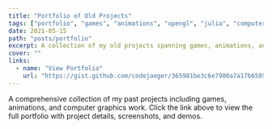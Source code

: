 ```yaml
---
title: "Portfolio of Old Projects"
tags: ["portfolio", "games", "animations", "opengl", "julia", "computer-graphics"]
date: 2021-05-15
path: "posts/portfolio"
excerpt: A collection of my old projects spanning games, animations, and computer graphics
cover: ""
links:
  - name: "View Portfolio"
    url: "https://gist.github.com/codejaeger/365981be3c6e7900a7a17b65897a8b77"
---
```


A comprehensive collection of my past projects including games, animations, and computer graphics work. Click the link above to view the full portfolio with project details, screenshots, and demos.